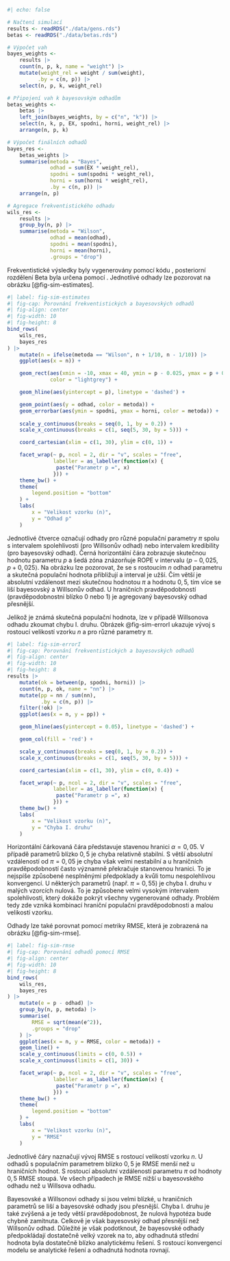 ```{r }
#| echo: false

# Načtení simulací
results <- readRDS("./data/gens.rds")
betas <- readRDS("./data/betas.rds")

# Výpočet vah
bayes_weights <-
    results |> 
    count(n, p, k, name = "weight") |> 
    mutate(weight_rel = weight / sum(weight),
          .by = c(n, p)) |> 
    select(n, p, k, weight_rel)

# Připojení vah k bayesovským odhadům
betas_weights <-
    betas |> 
    left_join(bayes_weights, by = c("n", "k")) |> 
    select(n, k, p, EX, spodni, horni, weight_rel) |> 
    arrange(n, p, k)

# Výpočet finálních odhadů
bayes_res <-
    betas_weights |> 
    summarise(metoda = "Bayes",
              odhad = sum(EX * weight_rel),
              spodni = sum(spodni * weight_rel),
              horni = sum(horni * weight_rel),
              .by = c(n, p)) |> 
    arrange(n, p) 

# Agregace frekventistického odhadu
wils_res <- 
    results |> 
    group_by(n, p) |> 
    summarise(metoda = "Wilson",
              odhad = mean(odhad),
              spodni = mean(spodni),
              horni = mean(horni),
              .groups = "drop")
```

Frekventistické výsledky byly vygenerovány pomocí kódu \ref{code-sim-freq}, posteriorní 
rozdělení $\text{Beta}$ byla určena pomocí \ref{code-sim-bayes}. Jednotlivé
odhady lze pozorovat na obrázku [@fig-sim-estimates].

```{r }
#| label: fig-sim-estimates
#| fig-cap: Porovnání frekventistických a bayesovských odhadů
#| fig-align: center
#| fig-width: 10
#| fig-height: 8
bind_rows(
    wils_res,
    bayes_res
) |> 
    mutate(n = ifelse(metoda == "Wilson", n + 1/10, n - 1/10)) |>
    ggplot(aes(x = n)) +

    geom_rect(aes(xmin = -10, xmax = 40, ymin = p - 0.025, ymax = p + 0.025),
              color = "lightgrey") +

    geom_hline(aes(yintercept = p), linetype = 'dashed') +

    geom_point(aes(y = odhad, color = metoda)) +
    geom_errorbar(aes(ymin = spodni, ymax = horni, color = metoda)) +
    
    scale_y_continuous(breaks = seq(0, 1, by = 0.2)) +
    scale_x_continuous(breaks = c(1, seq(5, 30, by = 5))) +

    coord_cartesian(xlim = c(1, 30), ylim = c(0, 1)) +

    facet_wrap(~ p, ncol = 2, dir = "v", scales = "free",
               labeller = as_labeller(function(x) {
                paste("Parametr p =", x)
               })) +
    theme_bw() +
    theme(
        legend.position = "bottom"
    ) +
    labs(
        x = "Velikost vzorku (n)",
        y = "Odhad p"
    )
```

Jednotlivé čtverce označují odhady pro různé populační parametry $\pi$ spolu
s intervalem spolehlivosti (pro Willsonův odhad) nebo intervalem kredibility
(pro bayesovský odhad). Černá horizontální čára zobrazuje skutečnou hodnotu
parametru $p$ a šedá zóna znázorňuje ROPE v intervalu
$\langle p - 0,025, p + 0,025 \rangle$. Na obrázku lze pozorovat, že se s 
rostoucím $n$ odhad parametru a skutečná populační hodnota přibližují a 
interval je užší. Čím větší je absolutní vzdálenost mezi skutečnou hodnotou $\pi$
a hodnotu $0,5$, tím více se liší bayesovský a Willsonův odhad. U hraničních
pravděpodobností (pravděpodobnostni blízko 0 nebo 1) je agregovaný bayesovský
odhad přesnější.

Jelikož je známá skutečná populační hodnota, lze v případě Willsonova odhadu 
zkoumat chybu I. druhu. Obrázek @fig-sim-errorI ukazuje vývoj s rostoucí
velikostí vzorku $n$ a pro různé parametry $\pi$. 

```{r }
#| label: fig-sim-errorI
#| fig-cap: Porovnání frekventistických a bayesovských odhadů
#| fig-align: center
#| fig-width: 10
#| fig-height: 8
results |> 
    mutate(ok = between(p, spodni, horni)) |> 
    count(n, p, ok, name = "nn") |> 
    mutate(pp = nn / sum(nn),
           .by = c(n, p)) |> 
    filter(!ok) |> 
    ggplot(aes(x = n, y = pp)) +

    geom_hline(aes(yintercept = 0.05), linetype = 'dashed') +

    geom_col(fill = 'red') +

    scale_y_continuous(breaks = seq(0, 1, by = 0.2)) +
    scale_x_continuous(breaks = c(1, seq(5, 30, by = 5))) +

    coord_cartesian(xlim = c(1, 30), ylim = c(0, 0.4)) +

    facet_wrap(~ p, ncol = 2, dir = "v", scales = "free",
               labeller = as_labeller(function(x) {
                paste("Parametr p =", x)
               })) +
    theme_bw() +
    labs(
        x = "Velikost vzorku (n)",
        y = "Chyba I. druhu"
    )
```

Horizontální čárkovaná čára představuje stavenou hranici $\alpha = 0,05$. V 
případě parametrů blízko $0,5$ je chyba relativně stabilní. S větší 
absolutní vzdáleností od $\pi = 0,05$ je chyba však velmi nestabilní a u 
hraničních pravděpodobností často významně překračuje stanovenou hranici. To
je nejspíše způsobené nesplněnými předpoklady a kvůli tomu nespolehlivou
konvergencí. U některých parametrů (např. $\pi = 0,55$) je chyba I. druhu v 
malých vzorcích nulová. To je způsobene velmi vysokým intervalem spolehlivosti,
který dokáže pokrýt všechny vygenerované odhady. Problém tedy zde vzniká
kombinací hraniční populační pravděpodobnosti a malou velikostí vzorku.

Odhady lze také porovnat pomocí metriky RMSE, která je zobrazená na obrázku
[@fig-sim-rmse].

```{r }
#| label: fig-sim-rmse
#| fig-cap: Porovnání odhadů pomocí RMSE
#| fig-align: center
#| fig-width: 10
#| fig-height: 8
bind_rows(
    wils_res,
    bayes_res
) |> 
    mutate(e = p - odhad) |> 
    group_by(n, p, metoda) |> 
    summarise(
        RMSE = sqrt(mean(e^2)),
        .groups = "drop"
    ) |> 
    ggplot(aes(x = n, y = RMSE, color = metoda)) +
    geom_line() +
    scale_y_continuous(limits = c(0, 0.5)) +
    scale_x_continuous(limits = c(1, 30)) +

    facet_wrap(~ p, ncol = 2, dir = "v", scales = "free",
               labeller = as_labeller(function(x) {
                paste("Parametr p =", x)
               })) +
    theme_bw() +
    theme(
        legend.position = "bottom"
    ) +
    labs(
        x = "Velikost vzorku (n)",
        y = "RMSE"
    )
```

Jednotlivé čáry naznačují vývoj RMSE s rostoucí velikostí vzorku $n$. U
odhadů s populačním parametrem blízko $0,5$ je RMSE menší než u hraničních 
hodnot. S rostoucí absolutní vzdáleností parametru $\pi$ od hodnoty $0,5$
RMSE stoupá. Ve všech případech je RMSE nižší u bayesovského odhadu než u
Willsova odhadu.

Bayesovské a Willsonovi odhady si jsou velmi blízké, u hraničních parametrů
se liší a bayesovské odhady jsou přesnější. Chyba I. druhu je také zvýšená a
je tedy větší pravděpodobnost, že nulová hypotéza bude chybně zamítnuta.
Celkově je však bayesovský odhad přesnější než Willsonův odhad. Důležité je však
podotknout, že bayesovské odhady předpokládají dostatečně velký vzorek na to,
aby odhadnutá střední hodnota byla dostatečně blízko analytickému řešení.
S rostoucí konvergencí modelu se analytické řešení a odhadnutá hodnota rovnají. 